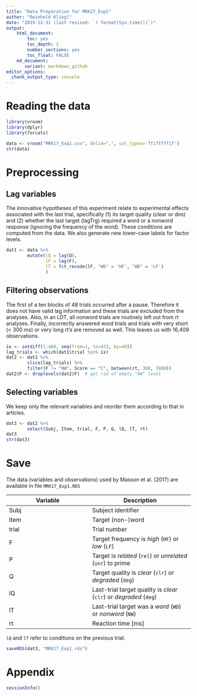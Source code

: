 ```yaml
---
title: "Data Preparation for MRK17_Exp1"
author: "Reinhold Kliegl"
date: "2019-12-31 (last revised: `r format(Sys.time())`)"
output:
    html_document:
        toc: yes
        toc_depth: 2
        number_sections: yes
        toc_float: FALSE
    md_document:
       variant: markdown_github
editor_options:
  chunk_output_type: console
---
```


# Reading the data

```r
library(vroom)
library(dplyr)
library(forcats)

data <- vroom("MRK17_Exp1.csv", delim=",", col_types='ffifffffif')
str(data)
```

# Preprocessing

## Lag variables

The innovative hypotheses of this experiment relate to experimental effects associated with the last trial, specifically (1) its target quality (clear or dim) and (2) whether the last target (lagTrg) required a word or a nonword response (ignoring the frequency of the word).  These conditions are computed from the data. We also generate new lower-case labels for factor levels.

```r
dat1 <- data %>%
        mutate(lQ = lag(Q),
               lF = lag(F),
               lT = fct_recode(lF, "WD" = 'HF', "WD" = 'LF')
               )
```

## Filtering observations

The first of a ten blocks of 48 trials occurred after a pause. Therefore it does not have valid lag information and these trials are excluded from the analyses. Also, in an LDT, all nonword trials are routinely left out from rt analyses. Finally, incorrectly answered word trials and trials with very short (< 300 ms) or very long rt's are removed as well. This leaves us with 16,409 observations.

```r
ix <- setdiff(1:480, seq(from=1, to=433, by=48))
lag_trials <- which(dat1$trial %in% ix)
dat2 <- dat1 %>%
        slice(lag_trials) %>%
        filter(F != "NW", Score == "C", between(rt, 300, 3000))
dat2$F <- droplevels(dat2$F)  # get rid of empty "NW" level
```


## Selecting variables

We keep only the relevant variables and reorder them according to that in articles.

```r
dat3 <- dat2 %>%
        select(Subj, Item, trial, F, P, Q, lQ, lT, rt)
dat3
str(dat3)
```


# Save

The data (variables and observations) used by Masson et al. (2017) are available in file `MRK17_Exp1.RDS`

|Variable | Description|
|---------|----------- |
|Subj     | Subject identifier |
|Item     | Target (non-)word  |
|trial    | Trial number |
|F        | Target frequency is _high_ (`HF`) or _low_ (`LF`) |
|P        | Target is _related_ (`rel`) or _unrelated_ (`unr`) to prime |
|Q        | Target quality is _clear_ (`clr`) or _degraded_ (`deg`) |
|lQ       | Last-trial target quality is _clear_ (`clr`) or _degraded_ (`deg`) |
|lT       | Last-trial target was a _word_ (`WD`) or _nonword_ (`NW`) |
|rt       | Reaction time [ms] |

`lQ` and `lT` refer to conditions on the previous trial.

```r
saveRDS(dat3, "MRK17_Exp1.rds")
```

# Appendix

```r
sessionInfo()
```
